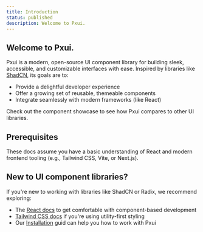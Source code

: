 ```yaml
---
title: Introduction
status: published
description: Welcome to Pxui.
---
```


## Welcome to Pxui.

Pxui is a modern, open-source UI component library for building sleek, accessible, and customizable interfaces with ease. Inspired by libraries like [ShadCN](https://ui.shadcn.com), its goals are to:

- Provide a delightful developer experience
- Offer a growing set of reusable, themeable components
- Integrate seamlessly with modern frameworks (like React)

Check out the component showcase to see how Pxui compares to other UI libraries.

## Prerequisites

These docs assume you have a basic understanding of React and modern frontend tooling (e.g., Tailwind CSS, Vite, or Next.js).

## New to UI component libraries?

If you're new to working with libraries like ShadCN or Radix, we recommend exploring:

- The [React docs]() to get comfortable with component-based development
- [Tailwind CSS docs]() if you're using utility-first styling
- Our [Installation](http://localhost:3001/docs/installation) guid can help you how to work with Pxui
